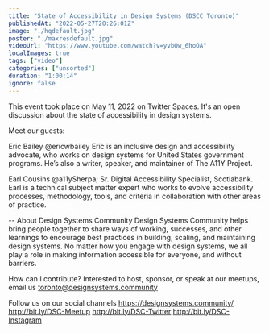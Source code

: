 ```yaml
---
title: "State of Accessibility in Design Systems (DSCC Toronto)"
publishedAt: "2022-05-27T20:26:01Z"
image: "./hqdefault.jpg"
poster: "./maxresdefault.jpg"
videoUrl: "https://www.youtube.com/watch?v=yvbQw_6hoOA"
localImages: true
tags: ["video"]
categories: ["unsorted"]
duration: "1:00:14"
ignore: false
---
```

This event took place on May 11, 2022 on Twitter Spaces. It's an open discussion about the state of accessibility in design systems.

Meet our guests:

Eric Bailey @ericwbailey
Eric is an inclusive design and accessibility advocate, who works on design systems for United States government programs. He’s also a writer, speaker, and maintainer of The A11Y Project.

Earl Cousins @a11ySherpa; Sr. Digital Accessibility Specialist, Scotiabank.
Earl is a technical subject matter expert who works to evolve accessibility processes, methodology, tools, and criteria in collaboration with other areas of practice.

--
About Design Systems Community
Design Systems Community helps bring people together to share ways of working, successes, and other learnings to encourage best practices in building, scaling, and maintaining design systems. No matter how you engage with design systems, we all play a role in making information accessible for everyone, and without barriers.

How can I contribute?
Interested to host, sponsor, or speak at our meetups, email us toronto@designsystems.community

Follow us on our social channels
https://designsystems.community/
http://bit.ly/DSC-Meetup
http://bit.ly/DSC-Twitter
http://bit.ly/DSC-Instagram
